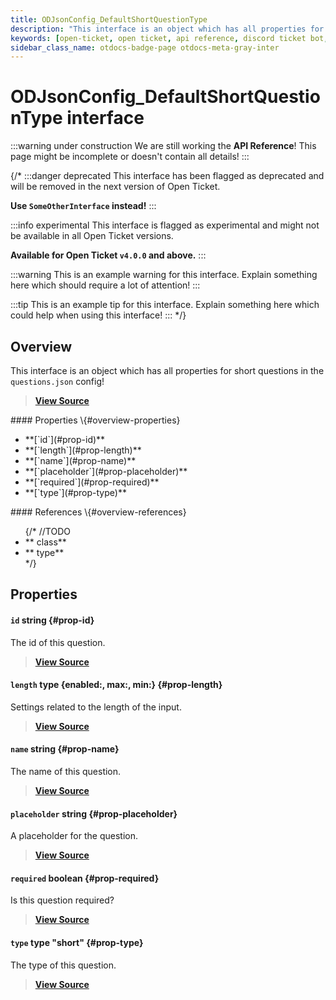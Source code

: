 ```yaml
---
title: ODJsonConfig_DefaultShortQuestionType
description: "This interface is an object which has all properties for short questions in the `questions.json` config!"
keywords: [open-ticket, open ticket, api reference, discord ticket bot, interface]
sidebar_class_name: otdocs-badge-page otdocs-meta-gray-inter
---
```

<head>
    <link rel="apple-touch-icon" href="/img/logo_vertical.png"/>
</head>

# ODJsonConfig_DefaultShortQuestionType <M color="gray">interface</M>

:::warning under construction
We are still working the **API Reference**! This page might be incomplete or doesn't contain all details!
:::

{/*
:::danger deprecated
This interface has been flagged as deprecated and will be removed in the next version of Open Ticket.

**Use `SomeOtherInterface` instead!**
:::

:::info experimental
This interface is flagged as experimental and might not be available in all Open Ticket versions.

**Available for Open Ticket `v4.0.0` and above.**
:::

:::warning
This is an example warning for this interface. Explain something here which should require a lot of attention!
:::

:::tip
This is an example tip for this interface. Explain something here which could help when using this interface!
:::
*/}

## Overview
This interface is an object which has all properties for short questions in the `questions.json` config!

> [**View Source**](https://otgithub.dj-dj.be/tree/main/src/core/api/defaults/config.ts#L516)

<FlexHorizontal>
<div style={{width:"50%"}}>
    #### Properties \{#overview-properties}
    <ul>
        <li>**[`id`](#prop-id)**</li>
        <li>**[`length`](#prop-length)**</li>
        <li>**[`name`](#prop-name)**</li>
        <li>**[`placeholder`](#prop-placeholder)**</li>
        <li>**[`required`](#prop-required)**</li>
        <li>**[`type`](#prop-type)**</li>
    </ul>
</div>
<div style={{width:"50%"}}>
    #### References \{#overview-references}
    <ul>
        {/*
        //TODO
        <li>**<code><ApiUrl url="class:ODId" label="api.ODId"/></code> <M color="purple">class</M>**</li>
        <li>**<code><ApiUrl url="type:ODExampleType" label="api.ODExampleType"/></code> <M color="brown">type</M>**</li>
        */}
    </ul>
</div>
</FlexHorizontal>

## Properties
<Divider></Divider>
#### `id` <M color="blue">string</M> <ApiBlock><ApiUrl url="js:string" label="string"/></ApiBlock> \{#prop-id}
The id of this question.

> [**View Source**](https://otgithub.dj-dj.be/tree/main/src/core/api/defaults/config.ts#L518)

<Divider></Divider>
#### `length` <M color="brown">type</M> <ApiBlock>\{enabled:<ApiUrl url="js:boolean" label="boolean"/>, max:<ApiUrl url="js:number" label="number"/>, min:<ApiUrl url="js:number" label="number"/>\}</ApiBlock> \{#prop-length}
Settings related to the length of the input.

> [**View Source**](https://otgithub.dj-dj.be/tree/main/src/core/api/defaults/config.ts#L529)

<Divider></Divider>
#### `name` <M color="blue">string</M> <ApiBlock><ApiUrl url="js:string" label="string"/></ApiBlock> \{#prop-name}
The name of this question.

> [**View Source**](https://otgithub.dj-dj.be/tree/main/src/core/api/defaults/config.ts#L520)

<Divider></Divider>
#### `placeholder` <M color="blue">string</M> <ApiBlock><ApiUrl url="js:string" label="string"/></ApiBlock> \{#prop-placeholder}
A placeholder for the question.

> [**View Source**](https://otgithub.dj-dj.be/tree/main/src/core/api/defaults/config.ts#L527)

<Divider></Divider>
#### `required` <M color="red">boolean</M> <ApiBlock><ApiUrl url="js:boolean" label="boolean"/></ApiBlock> \{#prop-required}
Is this question required?

> [**View Source**](https://otgithub.dj-dj.be/tree/main/src/core/api/defaults/config.ts#L525)

<Divider></Divider>
#### `type` <M color="brown">type</M> <ApiBlock>"short"</ApiBlock> \{#prop-type}
The type of this question.

> [**View Source**](https://otgithub.dj-dj.be/tree/main/src/core/api/defaults/config.ts#L522)

<Divider></Divider>
